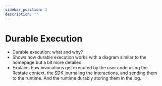 ```yaml
---
sidebar_position: 2
description: ""
---
```


# Durable Execution

- Durable execution: what and why?
- Shows how durable execution works with a diagram similar to the homepage but a bit more detailed
- Explains how invocations get executed by the user code using the Restate context, the SDK journaling the interactions, and sending them to the runtime. And the runtime durably storing them in the log.


